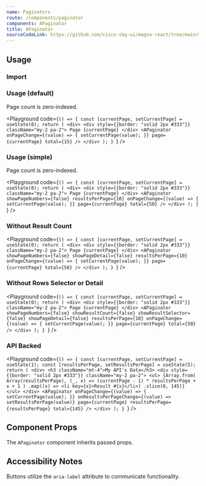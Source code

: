 ```yaml
---
name: Paginators
route: /components/paginator
components: APaginator
title: APaginator
sourceCodeLink: https://github.com/cisco-sbg-ui/magna-react/tree/main/framework/components/APaginator
---
```


## Usage

### Import

<ComponentImport components="APaginator" />

### Usage (default)

Page count is zero-indexed.

<Playground
  code={`() => {
  const [currentPage, setCurrentPage] = useState(0);
  return (
    <div>
      <div style={{border: "solid 2px #333"}} className="my-2 pa-2">
        Page {currentPage}
      </div>
      <APaginator
        onPageChange={(value) => {
          setCurrentPage(value);
        }}
        page={currentPage}
        total={15}
      />
    </div>
  );
}
`}
/>

### Usage (simple)

Page count is zero-indexed.

<Playground
  code={`() => {
  const [currentPage, setCurrentPage] = useState(0);
  return (
    <div>
      <div style={{border: "solid 2px #333"}} className="my-2 pa-2">
        Page {currentPage}
      </div>
      <APaginator
        showPageNumbers={false}
        resultsPerPage={10}
        onPageChange={(value) => {
          setCurrentPage(value);
        }}
        page={currentPage}
        total={50}
      />
    </div>
  );
}
`}
/>

### Without Result Count

<Playground
  code={`() => {
  const [currentPage, setCurrentPage] = useState(0);
  return (
    <div>
      <div style={{border: "solid 2px #333"}} className="my-2 pa-2">
        Page {currentPage}
      </div>
      <APaginator
        showPageNumbers={false}
        showPageDetail={false}
        resultsPerPage={10}
        onPageChange={(value) => {
          setCurrentPage(value);
        }}
        page={currentPage}
        total={50}
      />
    </div>
  );
}
`}
/>

### Without Rows Selector or Detail

<Playground
  code={`() => {
  const [currentPage, setCurrentPage] = useState(0);
  return (
    <div>
      <div style={{border: "solid 2px #333"}} className="my-2 pa-2">
        Page {currentPage}
      </div>
      <APaginator
        showPageNumbers={false}
        showResultCount={false}
        showResultSelector={false}
        showPageDetail={false}
        resultsPerPage={10}
        onPageChange={(value) => {
          setCurrentPage(value);
        }}
        page={currentPage}
        total={50}
      />
    </div>
  );
}
`}
/>

### API Backed

<Playground
  code={`() => {
  const [currentPage, setCurrentPage] = useState(1);
  const [resultsPerPage, setResultsPerPage] = useState(5);
  return (
    <div>
      <h3 className="mt-4">My API's Data</h3>
      <div style={{border: "solid 2px #333"}} className="my-2 pa-2">
        <ul>
          {Array.from(
            Array(resultsPerPage),
            (_, x) => (currentPage - 1) * resultsPerPage + x + 1
          )
            .map((x) => <li key={x}>Result #{x}</li>)
            .slice(0, 145)}
        </ul>
      </div>
      <APaginator
        onPageChange={(value) => {
          setCurrentPage(value);
        }}
        onResultsPerPageChange={(value) => setResultsPerPage(value)}
        page={currentPage}
        resultsPerPage={resultsPerPage}
        total={145}
      />
    </div>
  );
}
`}
/>

## Component Props

The `APaginator` component inherits passed props.

<Props of="APaginator" />

## Accessibility Notes

Buttons utilize the `aria-label` attribute to communicate functionality.
